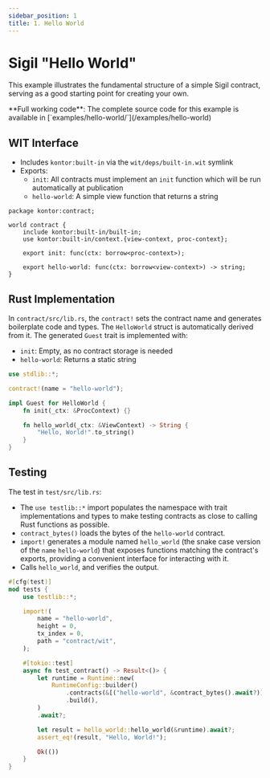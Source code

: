 ```yaml
---
sidebar_position: 1
title: 1. Hello World
---
```


# Sigil "Hello World"

This example illustrates the fundamental structure of a simple Sigil contract, serving as a good starting point for creating your own.

<Note>
**Full working code**: The complete source code for this example is available in [`examples/hello-world/`](/examples/hello-world)
</Note>

## WIT Interface
- Includes `kontor:built-in` via the `wit/deps/built-in.wit` symlink
- Exports:
  - `init`: All contracts must implement an `init` function which will be run automatically at publication
  - `hello-world`: A simple view function that returns a string

```wit contract/wit/contract.wit
package kontor:contract;

world contract {
    include kontor:built-in/built-in;
    use kontor:built-in/context.{view-context, proc-context};

    export init: func(ctx: borrow<proc-context>);

    export hello-world: func(ctx: borrow<view-context>) -> string;
}
```

## Rust Implementation
In `contract/src/lib.rs`, the `contract!` sets the contract name and generates boilerplate code and types. The `HelloWorld` struct is automatically derived from it. The generated `Guest` trait is implemented with:
- `init`: Empty, as no contract storage is needed
- `hello-world`: Returns a static string

```rust contract/src/lib.rs
use stdlib::*;

contract!(name = "hello-world");

impl Guest for HelloWorld {
    fn init(_ctx: &ProcContext) {}

    fn hello_world(_ctx: &ViewContext) -> String {
        "Hello, World!".to_string()
    }
}
```

## Testing
The test in `test/src/lib.rs`:
- The `use testlib::*` import populates the namespace with trait implementations and types to make testing contracts as close to calling Rust functions as possible.
- `contract_bytes()` loads the bytes of the `hello-world` contract.
- `import!` generates a module named `hello_world` (the snake case version of the `name` `hello-world`) that exposes functions matching the contract's exports, providing a convenient interface for interacting with it.
- Calls `hello_world`, and verifies the output.

```rust test/src/lib.rs
#[cfg(test)]
mod tests {
    use testlib::*;

    import!(
        name = "hello-world",
        height = 0,
        tx_index = 0,
        path = "contract/wit",
    );

    #[tokio::test]
    async fn test_contract() -> Result<()> {
        let runtime = Runtime::new(
            RuntimeConfig::builder()
                .contracts(&[("hello-world", &contract_bytes().await?)])
                .build(),
        )
        .await?;

        let result = hello_world::hello_world(&runtime).await?;
        assert_eq!(result, "Hello, World!");

        Ok(())
    }
}
```
